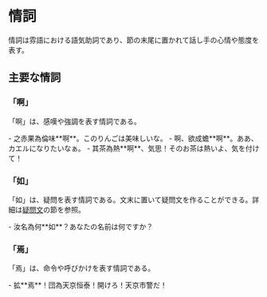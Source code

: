 
# 情詞

情詞は雰語における語気助詞であり、節の末尾に置かれて話し手の心情や態度を表す。

## 主要な情詞

### 「啊」

「<PPron text="啊">啊</PPron>」は、感嘆や強調を表す情詞である。

<PBox>
- <PPron text="之.赤果.為.倫味.啊.。">之赤果為倫味**啊**。</PPron><Translate>このりんごは美味しいな。</Translate>
- <PPron text="啊.、.欲.成.蟾.啊.。">啊、欲成蟾**啊**。</PPron><Translate>ああ、カエルになりたいなぁ。</Translate>
- <PPron text="其.茶.為.熱.啊.、.気思.！">其茶為熱**啊**、気思！</PPron><Translate>そのお茶は熱いよ、気を付けて！</Translate>
</PBox>

### 「如」

「<PPron text="如">如</PPron>」は、疑問を表す情詞である。文末に置いて疑問文を作ることができる。詳細は[疑問文](./04/#疑問文)の節を参照。

<PBox>
- <PPron text="汝.名.為.何.如.？">汝名為何**如**？</PPron><Translate>あなたの名前は何ですか？</Translate>
</PBox>

### 「焉」

「<PPron text="焉">焉</PPron>」は、命令や呼びかけを表す情詞である。

<PBox>
- <PPron text="拡.焉.！.団.為.天京.恒泰.！">拡**焉**！団為天京恒泰！</PPron><Translate>開けろ！天京市警だ！</Translate>
</PBox>
